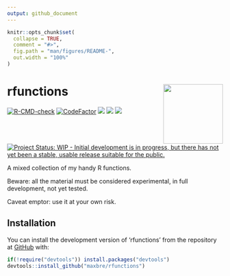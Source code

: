 ```yaml
---
output: github_document
---
```


<!-- README.md is generated from README.Rmd. Please edit that file -->

```r
knitr::opts_chunk$set(
  collapse = TRUE,
  comment = "#>",
  fig.path = "man/figures/README-",
  out.width = "100%"
)
```

# rfunctions <img src="man/figures/logo.png" align="right" height="139" />

<!-- badges: start -->

[![R-CMD-check](https://github.com/maxbre/rfunctions/actions/workflows/R-CMD-check.yaml/badge.svg)](https://github.com/maxbre/rfunctions/actions/workflows/R-CMD-check.yaml)
[![CodeFactor](https://www.codefactor.io/repository/github/maxbre/rfunctions/badge)](https://www.codefactor.io/repository/github/maxbre/rfunctions)
[![](https://img.shields.io/badge/devel%20version-0.0.1-blue.svg)](https://github.com/maxbre/rfunctions)
[![](https://img.shields.io/badge/lifecycle-experimental-orange.svg)](https://lifecycle.r-lib.org/articles/stages.html#experimental)
[![](https://img.shields.io/github/languages/code-size/maxbre/rfunctions.svg)](https://github.com/maxbre/rfunctions)
[![Project Status: WIP - Initial development is in progress, but there has not yet been a stable, usable release suitable for the public.](https://www.repostatus.org/badges/latest/wip.svg)](https://www.repostatus.org/#wip)

<!-- badges: end -->

A mixed collection of my handy R functions.

Beware: all the material must be considered experimental, in full
development, not yet tested.

Caveat emptor: use it at your own risk.

## Installation

You can install the development version of 'rfunctions' from the repository at [GitHub](https://github.com/maxbre/rfunctions) with:

``` r
if(!require("devtools")) install.packages("devtools")
devtools::install_github("maxbre/rfunctions")
```
